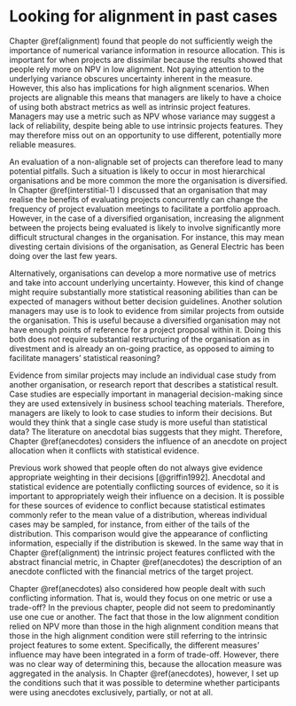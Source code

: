 # Looking for alignment in past cases {#interstitial-2}

Chapter \@ref(alignment) found that people do not sufficiently weigh the
importance of numerical variance information in resource allocation. This is
important for when projects are dissimilar because the results showed that
people rely more on NPV in low alignment. Not paying attention to the underlying
variance obscures uncertainty inherent in the measure. However, this also has
implications for high alignment scenarios. When projects are alignable this
means that managers are likely to have a choice of using both abstract metrics
as well as intrinsic project features. Managers may use a metric such as NPV
whose variance may suggest a lack of reliability, despite being able to use
intrinsic projects features. They may therefore miss out on an opportunity to
use different, potentially more reliable measures.

An evaluation of a non-alignable set of projects can therefore lead to many
potential pitfalls. Such a situation is likely to occur in most hierarchical
organisations and be more common the more the organisation is diversified. In
Chapter \@ref(interstitial-1) I discussed that an organisation that may realise
the benefits of evaluating projects concurrently can change the frequency of
project evaluation meetings to facilitate a portfolio approach. However, in the
case of a diversified organisation, increasing the alignment between the
projects being evaluated is likely to involve significantly more difficult
structural changes in the organisation. For instance, this may mean divesting
certain divisions of the organisation, as General Electric has been doing over
the last few years.

Alternatively, organisations can develop a more normative use of metrics and
take into account underlying uncertainty. However, this kind of change might
require substantially more statistical reasoning abilities than can be expected
of managers without better decision guidelines. Another solution managers may
use is to look to evidence from similar projects from outside the organisation.
This is useful because a diversified organisation may not have enough points of
reference for a project proposal within it. Doing this both does not require
substantial restructuring of the organisation as in divestment and is already an
on-going practice, as opposed to aiming to facilitate managers' statistical
reasoning?

Evidence from similar projects may include an individual case study from another
organisation, or research report that describes a statistical result. Case
studies are especially important in managerial decision-making since they are
used extensively in business school teaching materials. Therefore, managers are
likely to look to case studies to inform their decisions. But would they think
that a single case study is more useful than statistical data? The literature on
anecdotal bias suggests that they might. Therefore, Chapter \@ref(anecdotes)
considers the influence of an anecdote on project allocation when it conflicts
with statistical evidence.

Previous work showed that people often do not always give evidence appropriate
weighting in their decisions [@griffin1992]. Anecdotal and statistical evidence
are potentially conflicting sources of evidence, so it is important to
appropriately weigh their influence on a decision. It is possible for these
sources of evidence to conflict because statistical estimates commonly refer to
the mean value of a distribution, whereas individual cases may be sampled, for
instance, from either of the tails of the distribution. This comparison would
give the appearance of conflicting information, especially if the distribution
is skewed. In the same way that in Chapter \@ref(alignment) the intrinsic
project features conflicted with the abstract financial metric, in
Chapter \@ref(anecdotes) the description of an anecdote conflicted with the
financial metrics of the target project.

Chapter \@ref(anecdotes) also considered how people dealt with such conflicting
information. That is, would they focus on one metric or use a trade-off? In the
previous chapter, people did not seem to predominantly use one cue or another.
The fact that those in the low alignment condition relied on NPV more than those
in the high alignment condition means that those in the high alignment condition
were still referring to the intrinsic project features to some extent.
Specifically, the different measures' influence may have been integrated in a
form of trade-off. However, there was no clear way of determining this, because
the allocation measure was aggregated in the analysis. In
Chapter \@ref(anecdotes), however, I set up the conditions such that it was
possible to determine whether participants were using anecdotes exclusively,
partially, or not at all.

